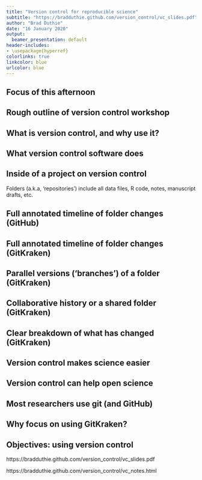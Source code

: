 ```yaml
---
title: "Version control for reproducible science"
subtitle: "https://bradduthie.github.com/version_control/vc_slides.pdf"
author: "Brad Duthie"
date: "16 January 2020"
output:
  beamer_presentation: default
header-includes:
- \usepackage{hyperref}
colorlinks: true
linkcolor: blue
urlcolor: blue
---
```



## Focus of this afternoon

\begin{itemize}
\setlength\itemsep{0.8em}
\item Understand what version control is and how it can be integrated into your work flow \pause
\item Focus on practical skills for research
\begin{itemize}
\item Learn and reinforce knowledge on how to use \textbf{key skills} effectively
\item Focus on \href{https://github.com}{GitHub} and \href{https://gitkraken.com}{GitKraken} software \pause
\end{itemize}
\item Hands-on practice setting up and using version control in your own work with \href{https://bradduthie.github.io/version_control/vc_notes.html}{accompanying notes for guidance}
\end{itemize}

## Rough outline of version control workshop

\begin{enumerate}
\setlength\itemsep{0.6em}
\item What is version control, and why use it?
\item Getting set up -- good file management
\item The \href{https://www.gitkraken.com/}{GitKraken} interface and simple commits
\item Setting up \href{https://www.github.com}{GitHub}, \underline{pushing} and \underline{pulling}
\item \underline{Branching} using \href{https://www.gitkraken.com/}{GitKraken}
\item \underline{Merging} and \underline{merge conflicts}
\item Independent work using version control
\end{enumerate}

## What is version control, and why use it?

\begin{center}
\includegraphics[width=300px]{images/duthiefalcy.png}
\end{center}

## What version control software does

\begin{itemize}
\setlength\itemsep{1em}
\item Software that records changes you make to files over time
\begin{itemize}
\item Manage different {\it versions} of files (no need to 'Save As...')
\item Recover old files, keep track of file changes
\item Collaborate with others on shared files
\end{itemize}
\end{itemize} \pause

\vspace{6 mm}
\hrule
\vspace{6 mm}

\begin{itemize}
\setlength\itemsep{1em}
\item {\bf Put more intuitively}, version control takes a snapshot in time (called a '{\bf commit}') of all the files in one of your folders (called '{\bf repositories}')
\begin{itemize}
\item Visualise changes to your files over time
\item Look at the differences between file versions
\item Record who changed files, and what they changed
\end{itemize}
\end{itemize}

## Inside of a project on version control

\begin{center}
\includegraphics[width=280px]{images/RMS_rep_eg.png}
\end{center}

\vspace{5mm}

Folders (a.k.a, 'repositories') include all data files, R code, notes, manuscript drafts, etc.

## Full annotated timeline of folder changes (GitHub)

\begin{center}
\includegraphics[width=300px]{images/vc_timeline_intro.png}
\end{center}

## Full annotated timeline of folder changes (GitKraken)

\begin{center}
\includegraphics[width=300px]{images/GitKraken_vc_timeline.png}
\end{center}

## Parallel versions ('branches') of a folder (GitKraken)

\begin{center}
\includegraphics[width=300px]{images/GitKraken_branching.png}
\end{center}

## Collaborative history or a shared folder (GitKraken)

\begin{center}
\includegraphics[width=300px]{images/GitKraken_collaborate.png}
\end{center}

## Clear breakdown of what has changed (GitKraken)

\begin{center}
\includegraphics[width=300px]{images/GitKraken_filechange.png}
\end{center}

## Version control makes science easier


\begin{itemize}
\setlength\itemsep{0.8em}
\item \textbf{Organises files} by avoiding 'save as' multiple versions 
\begin{itemize}
\item analysis\_1.R
\item analysis\_2.R
\item analysis\_FINAL.R
\item analysis\_FINAL\_no\_really\_this\_time.R
\end{itemize} \pause
\item \textbf{Provides a clear history} of what you have done, when, and why (through commit comments) \pause
\item \textbf{Saves time} by avoiding loss of data, analysis, or writing when integrating with \href{http://github.com}{GitHub} \pause
\item \textbf{Gives peace of mind} to experiment by removing any fear of breaking something that you know works
\end{itemize}

## Version control can help open science

\begin{columns}
\begin{column}{0.35\textwidth}  
    \begin{center}
    \begin{itemize}
     \item[] \includegraphics[width=70px]{images/github_logo.png} \vspace{5 mm}
     \item[] \includegraphics[width=70px]{images/gitlab.png} \vspace{5 mm}
     \end{itemize}
     \end{center}
\end{column}
\begin{column}{0.65\textwidth}
\begin{itemize}
\setlength\itemsep{1em}
\item Transparent record of data collection, analysis, and writing
\item Record publicly available on \href{http://github.com}{GitHub}, \href{http://bitbucket.org}{Bitbucket}, or \href{http://gitlab.com}{GitLab}
\item GitHub repository can be copied, reproduced, and discussed
\item \href{https://git-scm.com/}{git} and GitHub can track individual contributions to a project
\end{itemize}
\end{column}
\end{columns}

## Most researchers use git (and GitHub)

\begin{columns}
\begin{column}{0.35\textwidth}  
    \begin{center}
    \begin{itemize}
     \item[] \includegraphics[width=70px]{images/git.png}
     \end{itemize}
     \end{center}
\end{column}
\begin{column}{0.65\textwidth}
\begin{itemize}
\setlength\itemsep{1em}
\item Free and open-source
\item Separate from \href{http://github.com}{GitHub} \pause
\item Works across platforms
\begin{itemize}
\item Windows
\item Linux
\item Mac
\end{itemize}
\item Invented by \href{https://en.wikipedia.org/wiki/Linus_Torvalds}{Linus Torvalds}
\end{itemize}
\end{column}
\end{columns}


## Why focus on using GitKraken?

\begin{columns}
\begin{column}{0.45\textwidth}  
    \begin{center}
    \begin{itemize}
         \item[] \includegraphics[width=100px]{images/gitkraken.png}
     \end{itemize}
     \end{center}
\end{column}
\begin{column}{0.55\textwidth}
\begin{itemize}
\setlength\itemsep{1em}
\item Free to download and use
\item Easy GitHub integration
\item Graphical user interface
\item Visualisation of repository
\end{itemize}
\end{column}
\end{columns}

\vspace{8mm}
\hrule
\vspace{2mm}

\textbf{\href{https://stirlingcodingclub.github.io/version_control/vc_notes.html}{Accompanying notes to these slides} are available in the \href{https://github.com/StirlingCodingClub/version_control}{version\_control} repository, and include instructions for using the command line interface, and for editing directly in GitHub.}

## Objectives: using version control

\textbf{Guided walkthrough of setting up a project in \href{http://github.com}{GitHub} and \href{http://gitkraken.com}{GitKraken} to manage a project with version control.}

\vspace{4mm}
\hrule
\vspace{4mm}

\textbf{Slides:} https://bradduthie.github.com/version_control/vc_slides.pdf

\textbf{Notes:} https://bradduthie.github.com/version_control/vc_notes.html

\vspace{4mm}
\hrule
\vspace{4mm}

\textbf{Discuss, share, and get additional help by \href{https://github.com/StirlingCodingClub/version_control/issues}{raising an issue} in the \href{https://github.com/StirlingCodingClub/version_control}{version\_control repository} on the \href{https://github.com/StirlingCodingClub}{Stirling Coding Club}.}


